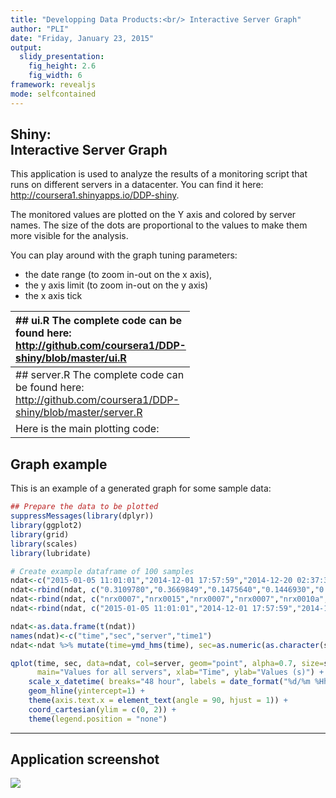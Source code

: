 ```yaml
---
title: "Developping Data Products:<br/> Interactive Server Graph"
author: "PLI"
date: "Friday, January 23, 2015"
output:
  slidy_presentation:
    fig_height: 2.6
    fig_width: 6
framework: revealjs
mode: selfcontained
---
```


## Shiny: <br/>Interactive Server Graph

This application is used to analyze the results of a monitoring script that runs on different servers in a datacenter. You can find it here: <http://coursera1.shinyapps.io/DDP-shiny>.

The monitored values are plotted on the Y axis and colored by server names. The size of the dots are proportional to the values to make them more visible for the analysis.

You can play around with the graph tuning parameters:

- the date range (to zoom in-out on the x axis), 
- the y axis limit (to zoom in-out on the y axis)
- the x axis tick

-------------------------------------------------
## ui.R
The complete code can be found here: <http://github.com/coursera1/DDP-shiny/blob/master/ui.R>

Here are the descriptions of the inputs and outputs:
```r
fileInput("serverZip", "Upload servers Zip file", multiple=FALSE, accept="application/zip"),
fileInput("eventsCsv", "Upload events csv file", multiple=FALSE, accept="text/csv"),
dateRangeInput("dateRange", "Select date range for graphs", start="2014-11-01"),
sliderInput("breaks", "X axis ticks", 0, 48, 6, 3, round=TRUE),
sliderInput("yLimit", "Y axis limit", 0, 10, 4, 1, round=TRUE)),
...
plotOutput("G1"),
h3("Server Values"),
dataTableOutput("serverValue"),
h3("Events"),
dataTableOutput("tEvents")
```

----------------------------------------
## server.R
The complete code can be found here: <http://github.com/coursera1/DDP-shiny/blob/master/server.R>

Here is the main plotting code:
```r
 qplot(time, sec, data=fData, col=server, geom="point", alpha=0.7, size=sec, 
                              main="Values for all servers", xlab="Time", ylab="Value (s)") +
                                scale_x_datetime( breaks=xBr, labels = date_format("%d/%m %Hh")) +
                                geom_hline(yintercept=1) +
                                geom_vline(xintercept=as.numeric(fEvents$time)) +
                                theme(axis.text.x = element_text(angle = 90, hjust = 1)) +
                                coord_cartesian(ylim = c(0, input$yLimit)) +
                                theme(legend.position = "none")
```

----------------------------------------
## Graph example

This is an example of a generated graph for some sample data:

```r
## Prepare the data to be plotted
suppressMessages(library(dplyr))
library(ggplot2)
library(grid)
library(scales)
library(lubridate)

# Create example dataframe of 100 samples
ndat<-c("2015-01-05 11:01:01","2014-12-01 17:57:59","2014-12-20 02:37:37","2014-12-26 22:46:39","2014-12-29 17:13:39","2014-12-15 01:05:40","2014-12-29 12:21:38","2014-11-30 22:16:35","2014-12-30 09:01:39","2015-01-06 02:22:15","2014-11-27 17:16:01","2014-12-18 16:45:17","2014-12-29 01:46:39","2014-12-17 12:53:37","2015-01-05 17:16:39","2014-12-19 11:17:57","2014-12-27 09:26:39","2015-01-01 23:05:40","2015-01-06 03:48:19","2014-11-28 11:38:35","2014-11-29 10:05:04","2014-12-08 05:39:40","2014-12-03 11:47:49","2014-11-28 11:38:35","2014-12-26 00:18:37","2014-12-27 12:54:08","2014-12-16 15:30:34","2015-01-05 14:19:39","2014-12-05 22:40:05","2014-11-25 11:41:05","2015-01-05 17:50:39","2014-11-24 01:48:39","2014-11-28 21:33:04","2014-12-11 21:03:26","2014-12-19 00:45:30","2014-11-22 20:42:34","2014-12-11 09:11:58","2014-12-07 11:25:12","2014-12-15 10:04:06","2014-12-09 17:22:06","2014-12-29 16:16:01","2014-11-21 20:00:47","2014-12-29 12:10:12","2014-12-15 19:14:28","2015-01-03 19:10:40","2014-12-03 12:00:31","2014-12-02 12:11:05","2014-12-22 10:17:33","2014-12-29 15:57:32","2014-12-18 14:11:52","2014-11-25 07:52:58","2015-01-01 21:50:39","2015-01-01 08:07:21","2014-12-16 14:34:07","2014-12-30 02:58:39","2014-12-18 14:58:17","2014-12-06 03:29:35","2014-12-30 10:03:26","2014-12-23 09:48:39","2014-12-07 11:25:51","2015-01-04 00:50:24","2014-12-29 12:01:22","2014-12-07 22:05:39","2015-01-05 01:02:39","2014-12-29 16:41:45","2014-12-04 17:02:05","2015-01-05 03:24:39","2014-11-30 10:16:34","2014-12-18 14:59:55","2014-12-11 21:03:26","2014-11-24 19:52:04","2014-12-28 22:05:40","2014-12-09 00:13:52","2014-12-26 05:21:38","2014-12-15 15:53:07","2014-12-20 23:33:07","2014-12-21 03:42:16","2014-12-13 07:15:06","2014-12-04 18:00:05","2015-01-06 06:05:39","2014-12-14 16:02:36","2014-12-21 02:08:57","2015-01-02 15:30:40","2014-11-30 12:56:04","2014-12-06 08:22:05","2014-12-29 15:27:19","2014-12-15 21:06:47","2014-12-31 13:22:39","2014-12-21 00:00:01","2014-12-15 18:41:39","2014-12-15 06:27:17","2015-01-05 22:32:39","2014-11-22 05:28:04","2014-11-26 09:44:34","2014-12-12 13:56:06","2014-12-29 14:02:19","2014-12-16 10:05:40","2014-12-29 11:23:05","2015-01-06 01:55:20","2015-01-02 15:15:07")
ndat<-rbind(ndat, c("0.3109780","0.3669849","0.1475640","0.1446930","0.1009210","0.1723951","0.1400541","0.2166050","0.1081120","0.1943401","0.2928849","0.1534999","0.2168749","0.1267539","0.1159321","0.2624322","0.1672228","0.1745440","0.2247408","0.2528451","0.1430541","0.1091419","0.1846839","0.1991399","0.1013781","0.1453541","0.1001001","0.1353830","0.1813510","0.1106969","0.1250931","0.1121560","0.3339399","0.2403990","0.4143830","0.1715349","0.1351870","0.1120211","0.1582030","0.1431631","0.1732939","0.7073909","0.1209382","0.1512581","0.2299429","0.1732391","0.1418060","0.1369771","0.1133960","0.2450610","1.2999919","0.1263691","0.1452049","0.2583159","0.1005031","0.7831391","0.1492301","0.1283432","0.1253119","0.1576940","0.1617812","0.1070128","0.1252409","0.1451181","0.1133100","0.2740289","0.1228550","0.1480940","0.2488581","0.1710320","0.1832591","0.3532670","0.1222418","0.1012410","0.1190392","0.1278821","0.3848752","0.1164189","0.1470049","0.2595359","0.2705768","0.3598960","0.1120659","0.1350752","0.1026188","0.1671592","0.1073321","0.1220220","0.1357261","0.1003731","0.1485590","0.1059190","0.2844490","0.1777109","0.1466392","0.1893810","0.2000860","0.1666668","0.1248230","0.2251230"))
ndat<-rbind(ndat, c("nrx0007","nrx0015","nrx0007","nrx0007","nrx0010a","nrx0007","nrx0007","nrx0018b","enrx0005","enrx0005","nrx0010b","nrx0006","enrx0005","enrx0005","enrx0005","nrx0004","nrx0010b","nrx0010a","nrx0007","nrx0010b","nrx0018b","nrx0010b","nrx0006","nrx0006","enrx0005","nrx0015","nrx0010a","nrx0006","nrx0006","nrx0010b","nrx0007","nrx0025a","nrx0007","nrx0007","nrx0007","nrx0004","nrx0007","nrx0010a","nrx0010b","nrx0015","nrx0007","nrx0014","nrx0002","nrx0018a","nrx0004","nrx0015","enrx0005","nrx0006","nrx0006","nrx0002","nrx0018b","nrx0010b","nrx0004","nrx0002","enrx0005","nrx0006","nrx0014","nrx0007","nrx0010a","nrx0002","nrx0007","nrx0006","nrx0002","enrx0005","nrx0010a","nrx0015","nrx0006","nrx0010a","nrx0007","nrx0010a","nrx0004","nrx0007","nrx0007","nrx0014","nrx0004","nrx0018b","nrx0004","nrx0015","nrx0002","enrx0005","nrx0014","nrx0002","nrx0002","nrx0010a","nrx0018b","enrx0005","nrx0006","nrx0007","enrx0005","nrx0010a","nrx0002","nrx0004","nrx0022","nrx0015","nrx0007","nrx0010a","nrx0010a","nrx0010b","nrx0010b","nrx0002"))
ndat<-rbind(ndat, c("2015-01-05 11:01:01","2014-12-01 17:57:59","2014-12-20 02:37:37","2014-12-26 22:46:39","2014-12-29 17:13:39","2014-12-15 01:05:40","2014-12-29 12:21:38","2014-11-30 22:16:35","2014-12-30 09:01:39","2015-01-06 02:22:15","2014-11-27 17:16:01","2014-12-18 16:45:17","2014-12-29 01:46:39","2014-12-17 12:53:37","2015-01-05 17:16:39","2014-12-19 11:17:57","2014-12-27 09:26:39","2015-01-01 23:05:40","2015-01-06 03:48:19","2014-11-28 11:38:35","2014-11-29 10:05:04","2014-12-08 05:39:40","2014-12-03 11:47:49","2014-11-28 11:38:35","2014-12-26 00:18:37","2014-12-27 12:54:08","2014-12-16 15:30:34","2015-01-05 14:19:39","2014-12-05 22:40:05","2014-11-25 11:41:05","2015-01-05 17:50:39","2014-11-24 01:48:39","2014-11-28 21:33:04","2014-12-11 21:03:26","2014-12-19 00:45:30","2014-11-22 20:42:34","2014-12-11 09:11:58","2014-12-07 11:25:12","2014-12-15 10:04:06","2014-12-09 17:22:06","2014-12-29 16:16:01","2014-11-21 20:00:47","2014-12-29 12:10:12","2014-12-15 19:14:28","2015-01-03 19:10:40","2014-12-03 12:00:31","2014-12-02 12:11:05","2014-12-22 10:17:33","2014-12-29 15:57:32","2014-12-18 14:11:52","2014-11-25 07:52:58","2015-01-01 21:50:39","2015-01-01 08:07:21","2014-12-16 14:34:07","2014-12-30 02:58:39","2014-12-18 14:58:17","2014-12-06 03:29:35","2014-12-30 10:03:26","2014-12-23 09:48:39","2014-12-07 11:25:51","2015-01-04 00:50:24","2014-12-29 12:01:22","2014-12-07 22:05:39","2015-01-05 01:02:39","2014-12-29 16:41:45","2014-12-04 17:02:05","2015-01-05 03:24:39","2014-11-30 10:16:34","2014-12-18 14:59:55","2014-12-11 21:03:26","2014-11-24 19:52:04","2014-12-28 22:05:40","2014-12-09 00:13:52","2014-12-26 05:21:38","2014-12-15 15:53:07","2014-12-20 23:33:07","2014-12-21 03:42:16","2014-12-13 07:15:06","2014-12-04 18:00:05","2015-01-06 06:05:39","2014-12-14 16:02:36","2014-12-21 02:08:57","2015-01-02 15:30:40","2014-11-30 12:56:04","2014-12-06 08:22:05","2014-12-29 15:27:19","2014-12-15 21:06:47","2014-12-31 13:22:39","2014-12-21 00:00:01","2014-12-15 18:41:39","2014-12-15 06:27:17","2015-01-05 22:32:39","2014-11-22 05:28:04","2014-11-26 09:44:34","2014-12-12 13:56:06","2014-12-29 14:02:19","2014-12-16 10:05:40","2014-12-29 11:23:05","2015-01-06 01:55:20","2015-01-02 15:15:07"))

ndat<-as.data.frame(t(ndat))
names(ndat)<-c("time","sec","server","time1")
ndat<-ndat %>% mutate(time=ymd_hms(time), sec=as.numeric(as.character(sec)), time1=ymd_hms(time1))
````

```r
qplot(time, sec, data=ndat, col=server, geom="point", alpha=0.7, size=sec, 
      main="Values for all servers", xlab="Time", ylab="Values (s)") +
    scale_x_datetime( breaks="48 hour", labels = date_format("%d/%m %Hh")) +
    geom_hline(yintercept=1) +
    theme(axis.text.x = element_text(angle = 90, hjust = 1)) +
    coord_cartesian(ylim = c(0, 2)) +
    theme(legend.position = "none")
```

----------------------------------------------
## Application screenshot

<img  src='./figs/graph.png' />


